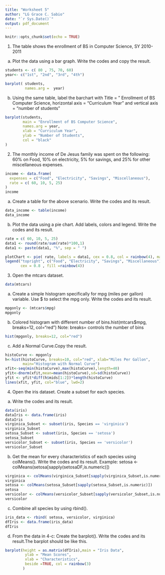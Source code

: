 ```yaml
---
title: "Worksheet 5"
author: "LG Grace C. Sabio"
date: "`r Sys.Date()`"
output: pdf_document
---
```


```r
knitr::opts_chunk$set(echo = TRUE)
```

1. The table shows the enrollment of BS in Computer Science, SY 2010-2011
a. Plot the data using a bar graph. Write the codes and copy the result.
```r
students <- c( 80 , 75, 70, 60)
year<- c("1st", "2nd", "3rd", "4th")

barplot( students,
         names.arg =  year)

```
b. Using the same table, label the barchart with Title = ” Enrollment of BS Computer Science, horizontal axis = “Curriculum Year” and vertical axis = “number of students”

```r

barplot(students,
        main = "Enrollment of BS Computer Science",
        names.arg = year,
        xlab = "Curriculum Year",
        ylab = "Number of Students", 
        col = "black"
)

```
2. The monthly income of De Jesus family was spent on the following: 60% on Food, 
10% on electricity, 5% for savings, and 25% for other miscellaneous expenses.
```r

income <- data.frame(
  expenses = c("Food", "Electricity", "Savings", "Miscellaneous"),
  rate = c( 60, 10, 5, 25)
)
income
```
a. Create a table for the above scenario. Write the codes and its result.
```r
data_income <- table(income)
data_income

```

b. Plot the data using a pie chart. Add labels, colors and legend. Write the codes and its result.
```r

rate = c( 60, 10, 5, 25)
data1 <- round(rate/sum(rate)*100,1)
data1 <- paste(data1, "%", sep = " ")

plotChart <- pie( rate, labels = data1, cex = 0.8, col = rainbow(4), main = "De Jesus family Monthly Expenses")
legend("topright", c("Food", "Electricity", "Savings", "Miscellaneous"),
       cex = 0.8 , fill =rainbow(4))

```
3. Open the mtcars dataset.
```r
data(mtcars)

``` 
a. Create a simple histogram specifically for mpg (miles per gallon) variable.
Use $ to select the mpg only. Write the codes and its result.
```r

mpgonly <- (mtcars$mpg)
mpgonly

```
b. Colored histogram with different number of bins.hist(mtcars$mpg, breaks=12, col="red")
Note: breaks= controls the number of bins
```r

hist(mpgonly, breaks=12, col="red")

```
c. Add a Normal Curve.Copy the result.
```r

histoCurve <- mpgonly
h<-hist(histoCurve, breaks=10, col="red", xlab="Miles Per Gallon",
        main="Histogram with Normal Curve")
xfit<-seq(min(histoCurve),max(histoCurve),length=40)
yfit<-dnorm(xfit,mean=mean(histoCurve),sd=sd(histoCurve))
yfit <- yfit*diff(h$mids[1:2])*length(histoCurve)
lines(xfit, yfit, col="blue", lwd=2)

```
4. Open the iris dataset. Create a subset for each species.
a. Write the codes and its result.
```r

data(iris)
dataIris <- data.frame(iris)
dataIris
virginica_Subset <- subset(iris, Species == 'virginica')
virginica_Subset
setosa_Subset <- subset(iris, Species == 'setosa')
setosa_Subset
versicolor_Subset <- subset(iris, Species == 'versicolor')
versicolor_Subset

```
b. Get the mean for every characteristics of each species using colMeans().
Write the codes and its result.
Example: setosa <- colMeans(setosa[sapply(setosaDF,is.numeric)])
```r

virginica <- colMeans(virginica_Subset[sapply(virginica_Subset,is.numeric)])
virginica 
setosa <- colMeans(setosa_Subset[sapply(setosa_Subset,is.numeric)])
setosa 
versicolor <- colMeans(versicolor_Subset[sapply(versicolor_Subset,is.numeric)])
versicolor

```
c. Combine all species by using rbind(). 
```r

iris_data <- rbind( setosa, versicolor, virginica)
dfIris <- data.frame(iris_data)
dfIris

```
d. From the data in 4-c: Create the barplot().
Write the codes and its result.The barplot should be like this.

```r

barplot(height = as.matrix(dfIris),main = "Iris Data",
         ylab = "Mean Scores",
         xlab = "Characteristics",
         beside =TRUE, col = rainbow(3)
        )

``` 

